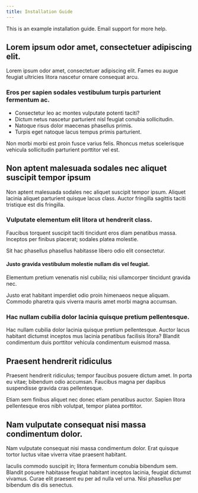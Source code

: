 ```yaml
---
title: Installation Guide
---
```


This is an example installation guide. Email support for more help. 

## Lorem ipsum odor amet, consectetuer adipiscing elit.

Lorem ipsum odor amet, consectetuer adipiscing elit. Fames eu augue feugiat ultricies litora nascetur ornare consequat arcu. 

### Eros per sapien sodales vestibulum turpis parturient fermentum ac. 

- Consectetur leo ac montes vulputate potenti taciti?
- Dictum netus nascetur parturient nisl feugiat conubia sollicitudin.
- Natoque risus dolor maecenas phasellus primis.
- Turpis eget natoque lacus tempus primis parturient.

<Tip>
Non morbi morbi est proin fusce varius felis. Rhoncus metus scelerisque vehicula sollicitudin parturient porttitor vel est.
</Tip>
  
## Non aptent malesuada sodales nec aliquet suscipit tempor ipsum

Non aptent malesuada sodales nec aliquet suscipit tempor ipsum. Aliquet lacinia aliquet parturient quisque lacus class. Auctor fringilla sagittis taciti tristique est dis fringilla. 

### Vulputate elementum elit litora ut hendrerit class. 

Faucibus torquent suscipit taciti tincidunt eros diam penatibus massa. Inceptos per finibus placerat; sodales platea molestie.

<Warning>
Sit hac phasellus phasellus habitasse libero odio elit consectetur.
</Warning>
  
#### Justo gravida vestibulum molestie nullam dis vel feugiat. 

Elementum pretium venenatis nisl cubilia; nisi ullamcorper tincidunt gravida nec.

Justo erat habitant imperdiet odio proin himenaeos neque aliquam. Commodo pharetra quis viverra mauris amet morbi magna accumsan.

### Hac nullam cubilia dolor lacinia quisque pretium pellentesque.

Hac nullam cubilia dolor lacinia quisque pretium pellentesque. Auctor lacus habitant dictumst inceptos mus lacinia penatibus facilisis litora? Blandit condimentum duis porttitor vehicula condimentum euismod massa.

## Praesent hendrerit ridiculus

Praesent hendrerit ridiculus; tempor faucibus posuere dictum amet. In porta eu vitae; bibendum odio accumsan. Faucibus magna per dapibus suspendisse gravida cras pellentesque.

<Accordion title="Auctor lacus habitant dictumst inceptos mus lacinia penatibus facilisis litora?">
Etiam sem finibus aliquet nec donec etiam penatibus auctor. Sapien litora pellentesque eros nibh volutpat, tempor platea porttitor.
</Accordion>
  
## Nam vulputate consequat nisi massa condimentum dolor.

Nam vulputate consequat nisi massa condimentum dolor. Erat quisque tortor luctus vitae viverra vitae praesent habitant. 

Iaculis commodo suscipit in; litora fermentum conubia bibendum sem. Blandit posuere habitasse feugiat habitant inceptos lacinia, feugiat dictumst vivamus. Curae elit praesent eu per ad nulla vel urna. Nisi phasellus per bibendum dis dis senectus.